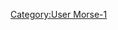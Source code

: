 {{Userbox|#C0C8FF|#F0F8FF|[[摩爾斯電碼|Morse]]-1|A是·-，B是-···，C是-·-·。這個用戶略懂[[摩尔斯电码|-{zh-hans:摩尔斯电码;zh-hant:摩斯密碼}-]]。}}
[[Category:User Morse-1]]